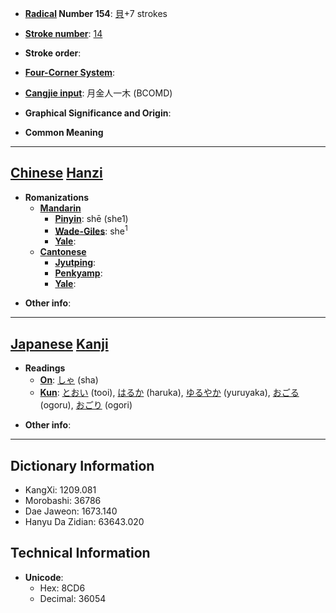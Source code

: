 * '''[[Wiktionary:Chinese radical index| Radical]] Number 154''': [[Wiktionary:Chinese radical index 貝|貝]]+7 strokes

* '''[[Wiktionary:Chinese total strokes index|Stroke number]]''': [[Wiktionary:Chinese total strokes index 14|14]]

* '''Stroke order''': 

* '''[[Wiktionary:Chinese four corner index|Four-Corner System]]''': 

* '''[[Wiktionary:Chinese Cangjie index|Cangjie input]]''': 月金人一木 (BCOMD)

* '''Graphical Significance and Origin''': 

* '''Common Meaning'''

----

== [[Chinese]] [[Hanzi]] ==

* '''Romanizations'''
** '''[[Mandarin]]'''
*** '''[[Pinyin]]''': shē (she1)
*** '''[[Wade-Giles]]''': she<sup>1</sup>
*** '''[[Yale]]''': 
** '''[[Cantonese]]'''
*** '''[[Jyutping]]''':
*** '''[[Penkyamp]]''': 
*** '''[[Yale]]''': 

* '''Other info''': 

----

== [[Japanese]] [[Kanji]] ==

* '''Readings'''
** '''[[On]]''': [[しゃ]] (sha)
** '''[[Kun]]''': [[とおい]] (tooi), [[はるか]] (haruka), [[ゆるやか]] (yuruyaka), [[おごる]] (ogoru), [[おごり]] (ogori)

* '''Other info''':  

----

== Dictionary Information ==

* KangXi: 1209.081
* Morobashi: 36786
* Dae Jaweon: 1673.140
* Hanyu Da Zidian: 63643.020

== Technical Information ==

* '''Unicode''':
** Hex: 8CD6
** Decimal: 36054